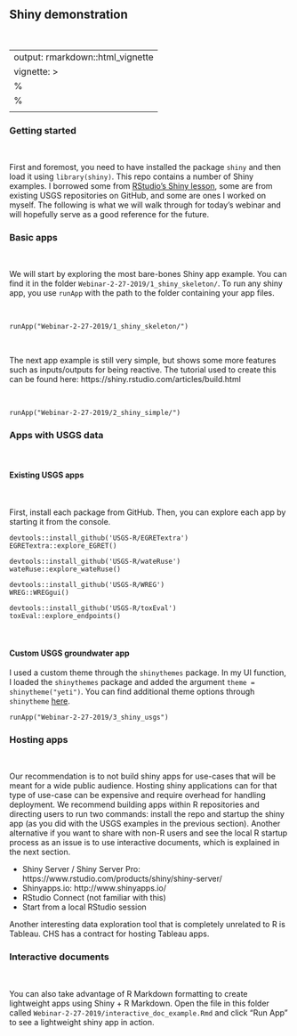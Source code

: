 ## Shiny demonstration {.tabset .tabset-fade .tabset-pills}

</br>

---
output: rmarkdown::html_vignette
vignette: >
  %\VignetteIndexEntry{Task plans}
  %\VignetteEngine{knitr::rmarkdown}
  \usepackage[utf8]{inputenc}
---

<head>
  <style>
    body{ 
      font-size: 14px;
    }
  </style>
</head>

### Getting started

</br>

First and foremost, you need to have installed the package `shiny` and then load it using `library(shiny)`. This repo contains a number of Shiny examples. I borrowed some from [RStudio's Shiny lesson](https://shiny.rstudio.com/articles/build.html), some are from existing USGS repositories on GitHub, and some are ones I worked on myself. The following is what we will walk through for today's webinar and will hopefully serve as a good reference for the future.

### Basic apps

</br>

We will start by exploring the most bare-bones Shiny app example. You can find it in the folder `Webinar-2-27-2019/1_shiny_skeleton/`. To run any shiny app, you use `runApp` with the path to the folder containing your app files. 

</br>

```
runApp("Webinar-2-27-2019/1_shiny_skeleton/")
```

</br>

The next app example is still very simple, but shows some more features such as inputs/outputs for being reactive. The tutorial used to create this can be found here: https://shiny.rstudio.com/articles/build.html

</br>

```
runApp("Webinar-2-27-2019/2_shiny_simple/")
```

### Apps with USGS data

</br>

#### Existing USGS apps

</br>

First, install each package from GitHub. Then, you can explore each app by starting it from the console.

```
devtools::install_github('USGS-R/EGRETextra')
EGRETextra::explore_EGRET()
```

```
devtools::install_github('USGS-R/wateRuse')
wateRuse::explore_wateRuse()
```

```
devtools::install_github('USGS-R/WREG')
WREG::WREGgui()
```

```
devtools::install_github('USGS-R/toxEval')
toxEval::explore_endpoints()
```

</br>

#### Custom USGS groundwater app

I used a custom theme through the `shinythemes` package. In my UI function, I loaded the `shinythemes` package and added the argument `theme = shinytheme("yeti")`. You can find additional theme options through `shinytheme` [here](http://rstudio.github.io/shinythemes/). 

```
runApp("Webinar-2-27-2019/3_shiny_usgs")
```

### Hosting apps

</br>

Our recommendation is to not build shiny apps for use-cases that will be meant for a wide public audience. Hosting shiny applications can for that type of use-case can be expensive and require overhead for handling deployment. We recommend building apps within R repositories and directing users to run two commands: install the repo and startup the shiny app (as you did with the USGS examples in the previous section). Another alternative if you want to share with non-R users and see the local R startup process as an issue is to use interactive documents, which is explained in the next section.

* Shiny Server / Shiny Server Pro: https://www.rstudio.com/products/shiny/shiny-server/
* Shinyapps.io: http://www.shinyapps.io/
* RStudio Connect (not familiar with this)
* Start from a local RStudio session

Another interesting data exploration tool that is completely unrelated to R is Tableau. CHS has a contract for hosting Tableau apps.

### Interactive documents

</br>

You can also take advantage of R Markdown formatting to create lightweight apps using Shiny + R Markdown. Open the file in this folder called `Webinar-2-27-2019/interactive_doc_example.Rmd` and click "Run App" to see a lightweight shiny app in action.
